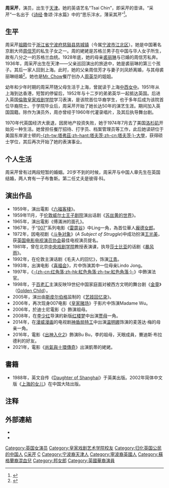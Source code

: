 {{noteTA|G1=Movie}}
{{not|蔡琴}}
{{藝人
|姓名 = 周采芹
|類型 = 女演員
|圖片= Tsaichin-memoirsofageisha-3.jpg
|圖片簡介=周采芹於2005年出席電影《[[藝伎回憶錄|藝伎回憶錄]]》的首映會
|原名 = 
|羅馬拼音 = 
|英文名 = Tsai Chin
|暱稱 = 
|國籍 =  {{UK}}<ref>{{cite book |author=周采芹 |authorlink= |coauthors= |title=上海的女儿 |year= |publisher=广西人民出版社 |url=http://www.china.com.cn/chinese/feature/169039.htm |location= |isbn= |quote=我拿了英国国籍，完成了与英国人同化的过程。 |pages=164 |access-date=2013-02-04 |archive-date=2016-03-05 |archive-url=https://web.archive.org/web/20160305014251/http://www.china.com.cn/chinese/feature/169039.htm |dead-url=no }}</ref>
|民族 = 
|籍貫 = [[上海|上海]]
|出生日期 = {{birth_date_and_age|1936|11|30}}
|出生地點 = {{ROC}}[[天津市|天津市]]
|逝世日期 = 
|逝世地點 = 
|職業 = 演員
|語言 = [[英語|英語]]、[[吳語|吳語]]、[[國語|國語]] 
|教育程度 = {{GBR}}[[皇家戏剧艺术学院|皇家戏剧艺术学院]]
|宗教信仰 =
|星座 = 
|三圍 = 
|身高 = 
|體重 = 
|活躍年代 =  1960年至今
|經紀公司 = 
|網站 =  
|獎項 = 
}}
'''周采芹'''{{BD|1936年|11月30日|||Z周}}，演员，出生于[[天津|天津]]。她的英语艺名“Tsai Chin”，即采芹的音译。“采芹”一名出于《[[诗经|诗经]]·鲁颂·泮水篇》中的“思乐泮水，薄采其芹”<ref>{{cite book zh |author=周采芹 |coauthors= |title=上海的女儿 |othertitle= |format= |editor= |others=何毅华 |edition= |chapterauthor= |chapter= |chapterformat= |location=南宁 |publisher=广西人民出版社 |date=200204 |pages=35 |accessdate= |id=ISBN 7219045212/I696 |doi = |url= |quote = }}</ref>。

== 生平 ==

周采芹[[祖籍|祖籍]]位于[[浙江省|浙江省]][[宁波府|宁波府]][[慈谿县|慈谿县]][[慈城镇|慈城镇]]（今属[[宁波市|宁波市]][[江北区_(宁波市)|江北区]]）。她是中国著名京剧大师[[周信芳|周信芳]]的私生子女之一。周的姥姥是苏格兰男子在中国与华人女子所生，故有八分之一的苏格兰血统。1928年底，她的母亲[[裘丽琳|裘丽琳]]与已婚的周信芳私奔。1936年，周采芹出生在天津——父亲巡回演出的旅途中，她是裘丽琳的第三个孩子。其后一家人回到上海。此时，她的父亲周信芳才与妻子刘凤娇离婚，与其母裘丽琳结婚<ref>{{cite book zh |author=周采芹 |coauthors= |title=上海的女儿 |othertitle= |format= |editor= |others=何毅华 |edition= |chapterauthor= |chapter= |chapterformat= |location=南宁 |publisher=广西人民出版社 |date=200204 |pages=23-28 |accessdate= |id=ISBN 7219045212/I696 |doi = |url= |quote = }}</ref>。她也是[[Mr._Chow|Mr. Chow]]餐厅创办人[[周英华|周英华]]的姐姐。

幼年和少年时期的周采芹随父母生活于上海，曾就读于上海[[中西女中|中西女中]]。1951年从上海到达香港，短暂的停留后，1952年与十二岁的弟弟英华一起抵达英国。后进入英国[[倫敦|倫敦]][[皇家戏剧艺术学院|皇家戏剧学院]]学习表演，是该院首位华裔学生，也于多年后成为该院首位华裔院士。于学院毕业后，周采芹开始了她长达50年的演艺生涯。期间加入英国国籍。除作为演员外，周亦曾经于1960年代灌录唱片，及其后执导舞台剧。

1970年代英国经济大衰退，因房地产投资失败，她于1974年7月去了美国[[洛杉矶|洛杉矶]]开始另一种生活。她曾担任餐厅招待、打字员、档案管理员等工作，此后她读研位于美国东岸波士顿的[[塔夫茨大學|-{zh-tw:塔弗茲;zh-hant:塔夫茨;zh-cn:塔夫茨;}-大學]]，获得硕士学位，其后再次开始了她的表演事业。

== 个人生活 ==
周采芹曾有过两段短暂的婚姻。20岁不到的时候，周采芹与中国人章先生在英国结婚，两人育有一子布鲁斯。第二任丈夫是彼得·科。

==演出作品==
* 1959年，演出電影《[[六福客栈_(电影)|六福客棧]]》。
* 1959年11月，于[[伦敦威尔士王子剧院|伦敦威尔士王子剧院]]演出话剧《[[苏丝黄的世界|苏丝黄的世界]]》。
* 1965年，演出電影《傅滿洲的面孔》。
* 1967年，于“[[007|007]]”系列电影《[[雷霆谷|雷霆谷]]》中Ling一角，為首位華人[[龐德女郎|龐德女郎]]。
* 1972年，因电视剧《[[斗争对象|斗争对象]]》(''A Subject of Struggle'')中成功扮演[[王光美|王光美]]，获[[英国电影电视演员协会|英国电影电视演员协会]]最佳电视演员提名。
* 1981年，曾在北京[[中央戏剧学院|中央戏剧学院]]教授表演课，执导[[莎士比亚|莎士比亚]]的话剧《[[暴风雨|暴风雨]]》。
* 1992年，在伦敦主演话剧《毛夫人的回忆》，饰演[[江青|江青]]。
* 1993年，出演电影《[[喜福会_(电影)|喜福会]]》，片中饰演其中一位母亲Lindo Jong。
* 1997年，《[[红角落|-{zh-cn:红角落;zh-hk:紅色角落;zh-tw:紅色角落;}-]]》中飾演法官。
* 1998年，于[[百老汇|百老汇]]主演反映19世纪中国家庭面对被西方文明的舞台剧《[[金童|金童]]》（[[Golden_Child|Golden Child]]）。
* 2005年，演出由[[斯皮尔伯格|斯皮尔伯格]]监制的《[[艺妓回忆录|艺妓回忆录]]》。
* 2006年，再次现身007电影《[[皇家赌场|皇家赌场]]》于影片中饰演Madame Wu。
* 2006年，於迪士尼電影《{{link-en|功夫少女吳溫蒂|Wendy Wu: Homecoming Warrior}}》飾演祖母。
* 2008年，在[[李少红|李少红]]导演的新版[[红楼梦_(2010年电视剧)|红楼梦]]中出演[[贾母|贾母]]一角。
* 2014年，在[[漫威漫画|漫威漫画]]的电视剧[[神盾局特工|神盾局特工]]中出演[[温明娜|温明娜]]饰演的麦莲达·梅的母亲一角。
* 2016年，電影《[[出神入化2|出神入化2]]》飾演Bu Bu，李的祖母，天眼成員，賽迪斯·布拉德利的好友。
* 2021年，電影《[[尚氣與十環傳奇|尚氣與十環傳奇]]》出演凱蒂的姥姥。

==書籍==
* 1988年，英文自传《[[Daughter_of_Shanghai|Daughter of Shanghai]]》于英美出版。2002年简体中文版《[[上海的女儿|上海的女儿]]》在中国大陆出版。

== 注释 ==

{{Reflist|2}}
== 外部連結==
*{{douban people|1036870}}
*{{imdb name|0157796}}

{{Authority control}}
{{DEFAULTSORT:Zhou Caiqin}}
[[Category:英国女演员|Category:英国女演员]]
[[Category:皇家戏剧艺术学院校友|Category:皇家戏剧艺术学院校友]]
[[Category:归化英国公民的中国人|Category:归化英国公民的中国人]]
[[Category:周姓|C采芹]]
[[Category:周信芳家族|C]]
[[Category:宁波裔天津人|Category:宁波裔天津人]]
[[Category:寧波裔英國人|Category:寧波裔英國人]]
[[Category:蘇格蘭裔混血兒|Category:蘇格蘭裔混血兒]]
[[Category:邦女郎|Category:邦女郎]]
[[Category:英國華裔演員|Category:英國華裔演員]]